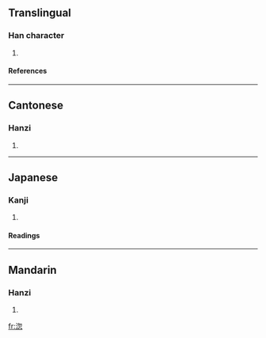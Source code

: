 ==Translingual==
===Han character===
{{Han char|rn=85|rad=水|as=08|sn=11|four=3713<sub>2</sub>|canj=水心竹心 (EPHP)}}
# {{defn|Han|sort=水08}}
====References====
{{Han ref|kx=0632.070|dkj=17691|dj=1035.020|hdz=31657.020|uh=6DF4|ud=28148|bh=D5F5|bd=54773}}

----
==Cantonese==
===Hanzi===
{{yue-hanzi|jyut=|y=fat1}}
# {{defn|Cantonese}}

----
==Japanese==
===Kanji===
{{ja-kanji|grade=|rs=水08}}
# {{defn|Japanese}} 
====Readings====
{{ja-readings|on=[[おつ]] (otsu), [[おち]] (ochi), [[こつ]] (kotsu), [[こち]] (kochi)|kun=}}

----
==Mandarin==
===Hanzi===
{{cmn-hanzi|pin=[[hū]] (hu1), [[wà]] (wa4)|wg=hu<sup>1</sup>, wa<sup>4</sup>}}
# {{defn|Mandarin}}

[[fr:淴]]